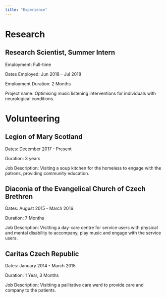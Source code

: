 ```yaml
---
title: "Experience"
---
```


# Research

## Research Scientist, Summer Intern

Employment: Full-time

Dates Employed: Jun 2018 – Jul 2018

Employment Duration: 2 Months

Project name: Optimising music listening interventions for individuals with neurological conditions.

# Volunteering

## Legion of Mary Scotland

Dates: December 2017 - Present

Duration: 3 years

Job Description: Visiting a soup kitchen for the homeless to engage with the patrons, providing community education.

## Diaconia of the Evangelical Church of Czech Brethren

Dates: August 2015 - March 2016

Duration: 7 Months

Job Description: Visitting a day-care centre for service users with physical and mental disability to accompany, play music and engage with the service users.

## Caritas Czech Republic

Dates: January 2014 - March 2015

Duration: 1 Year, 3 Months

Job Description: Visitting a pallitative care ward to provide care and company to the patients.
